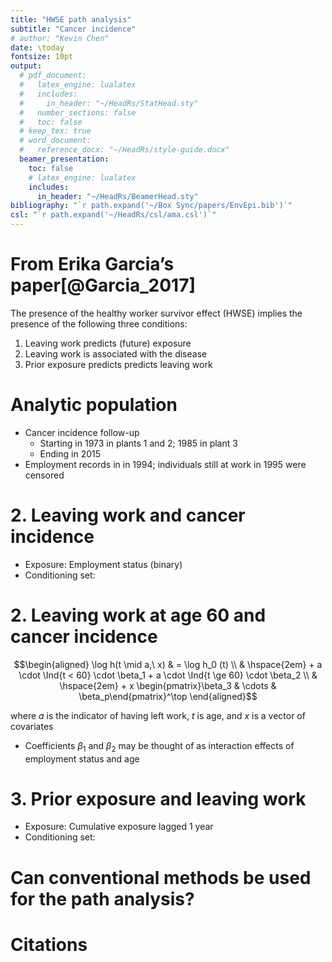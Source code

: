 ```yaml
---
title: "HWSE path analysis"
subtitle: "Cancer incidence"
# author: "Kevin Chen"
date: \today
fontsize: 10pt
output:
  # pdf_document:
  #   latex_engine: lualatex
  #   includes:
  #     in_header: "~/HeadRs/StatHead.sty"
  #   number_sections: false
  #   toc: false
  # keep_tex: true
  # word_document:
  #   reference_docx: "~/HeadRs/style-guide.docx"
  beamer_presentation:
    toc: false
    # latex_engine: lualatex
    includes:
      in_header: "~/HeadRs/BeamerHead.sty"
bibliography: "`r path.expand('~/Box Sync/papers/EnvEpi.bib')`"
csl: "`r path.expand('~/HeadRs/csl/ama.csl')`"
---
```



# From Erika Garcia's paper[@Garcia_2017]

<!-- \renewcommand{\arraystretch}{1.1} -->

\begin{figure}[H]\begin{center}
\fbox{
\begin{tikzpicture}[>= stealth, auto,
node distance = 2.5cm, semithick, scale=0.85,
thick, fill=white, inner sep=5pt]
\tikzstyle{every state}=[
shape = rectangle, align = center, draw = none
]
\node[state] (employment) {Employment\\Status$_t$};
\node[state] (E1) [below left of=employment, shift=({250:1cm})] {Exposure$_{t - 1}$};
\node[state] (E) [below right of=employment]{Exposure$_{t}$};
\node[state] (D) [right of=E1, node distance=7.5cm] {Disease};
\node[state] (U) [above right of=E] {$U$};
\path[->] (U) edge (employment);
\path[->] (E1) edge (employment);
\path[->] (U) edge (D);
\path[->] (employment) edge (E);
\path[->] (E1) edge (E);
\path[->] (E) edge (D);
\path[->] (E1) edge (D);
\end{tikzpicture}
}
\end{center}
\end{figure}

The presence of the healthy worker survivor effect (HWSE) implies the presence of the following three conditions:

1. Leaving work predicts (future) exposure
2. Leaving work is associated with the disease
3. Prior exposure predicts predicts leaving work

# Analytic population

- Cancer incidence follow-up
	- Starting in 1973 in plants 1 and 2; 1985 in plant 3
	- Ending in 2015
- Employment records in in 1994; individuals still at work in 1995 were censored

# 2. Leaving work and cancer incidence

\begin{figure}[H]\begin{center}
\fbox{
\begin{tikzpicture}[>= stealth, auto,
node distance = 2.5cm, semithick, scale=0.85,
thick, fill=white, inner sep=5pt]
\tikzstyle{every state}=[
shape = rectangle, align = center, draw = none
]
\node[state] (employment) {Employment\\Status$_t$};
\node[state] (E1) [below left of=employment, shift=({250:1cm}),draw=black] {Cumulative\\Exposure$_{t - 1}$};
\node[state] (E) [below right of=employment]{Cumulative\\Exposure$_{t}$};
\node[state] (D) [right of=E1, node distance=7.5cm] {Disease};
\node[state] (U) [above right of=E] {$U$};
\path[->] (U) edge (employment);
%\path[->] (E1) edge (employment);
\path[->] (U) edge (D);
\path[->] (employment) edge (E);
%\path[->] (E1) edge (E);
\path[->] (E) edge (D);
%\path[->] (E1) edge (D);
\end{tikzpicture}
}
\end{center}
\end{figure}

- Exposure: Employment status (binary)
- Conditioning set:

\begin{columns}
\begin{column}{0.55\linewidth}
\begin{itemize}\item[]\begin{itemize}
\item Age (index time for Cox model)
\item Cumulative MWF exposure (lagged 1 year)
\item Year of hire
\end{itemize}\end{itemize}
\end{column}
\begin{column}{0.45\linewidth}
\begin{itemize}\item[]\begin{itemize}
\item Race (MI)
\item Plant
\item Sex
\end{itemize}\end{itemize}
\end{column}
\end{columns}

# 2. Leaving work at age 60 and cancer incidence

$$\begin{aligned}
\log h(t \mid a,\ x)
& = \log h_0 (t) \\ & \hspace{2em}
+ a \cdot \Ind{t < 60} \cdot \beta_1
+ a \cdot \Ind{t \ge 60} \cdot \beta_2 \\ & \hspace{2em}
+ x \begin{pmatrix}\beta_3 & \cdots & \beta_p\end{pmatrix}^\top
\end{aligned}$$

where $a$ is the indicator of having left work, $t$ is age, and $x$ is a vector of covariates

- Coefficients $\beta_1$ and $\beta_2$ may be thought of as interaction effects of employment status and age

# 3. Prior exposure and leaving work

\begin{figure}[H]\begin{center}
\fbox{
\begin{tikzpicture}[>= stealth, auto,
node distance = 2.5cm, semithick, scale=0.85,
thick, fill=white, inner sep=5pt]
\tikzstyle{every state}=[
shape = rectangle, align = center, draw = none
]
\node[state] (employment) {Employment\\Status$_t$};
\node[state] (E1) [below left of=employment, shift=({250:1cm})] {Exposure$_{t - 1}$};
\node[state] (E) [below right of=employment]{};
\node[state] (D) [right of=E1, node distance=7.5cm] {};
\node[state] (U) [above right of=E] {};
%\path[->] (U) edge (employment);
\path[->] (E1) edge (employment);
%\path[->] (U) edge (D);
%\path[->] (employment) edge (E);
%\path[->] (E1) edge (E);
%\path[->] (E) edge (D);
%\path[->] (E1) edge (D);
\end{tikzpicture}
}
\end{center}
\end{figure}

- Exposure: Cumulative exposure lagged 1 year
- Conditioning set:

\begin{columns}
\begin{column}{0.55\linewidth}
\begin{itemize}\item[]\begin{itemize}
\item Age (index time for Cox model)
\item Year of hire
\item Race (MI)
\end{itemize}\end{itemize}
\end{column}
\begin{column}{0.45\linewidth}
\begin{itemize}\item[]\begin{itemize}
\item Plant
\item Sex
\end{itemize}\end{itemize}
\end{column}
\end{columns}

# Can conventional methods be used for the path analysis?


\begin{figure}[H]\begin{center}
\begin{tikzpicture}[>= stealth, auto,
node distance = 2.2cm, semithick, scale=0.8,
thick, fill=white, inner sep=5pt]
\tikzstyle{every state}=[
shape = rectangle, align = center, draw = none
]
\node[state] (employment1) {Employment\\Status$_{t - 1}$};
\node[state] (employment) [right of=employment1, node distance=3cm] {Employment\\Status$_t$};
\node[state] (E1) [below left of=employment, shift=({250:1cm})] {MWF$_{t - 1}$};
\node[state] (E) [below right of=employment]{MWF$_{t}$};
\node[state] (E2) [left of=E, node distance=6cm] {MWF$_{t - 2}$};
\node[state] (D) [right of=E1, node distance=6.5cm] {Disease};
\node[state] (U) [above right of=E] {$U$};
\path[->] (E2) edge (employment1);
\path[->] (E2) edge (E1);
\path[->] (E2) edge (E1);
\path[->] (E2) edge [bend right=55] (D);
\path[->] (employment1) edge (employment);
\path[->] (employment1) edge (E1);
\path[->] (U) edge (employment);
\path[->] (E1) edge (employment);
\path[->] (U) edge (D);
\path[->] (employment) edge (E);
\path[->] (E1) edge (E);
\path[->] (E) edge (D);
\path[->] (E1) edge (D);
\end{tikzpicture}
\end{center}
\end{figure}


# Citations